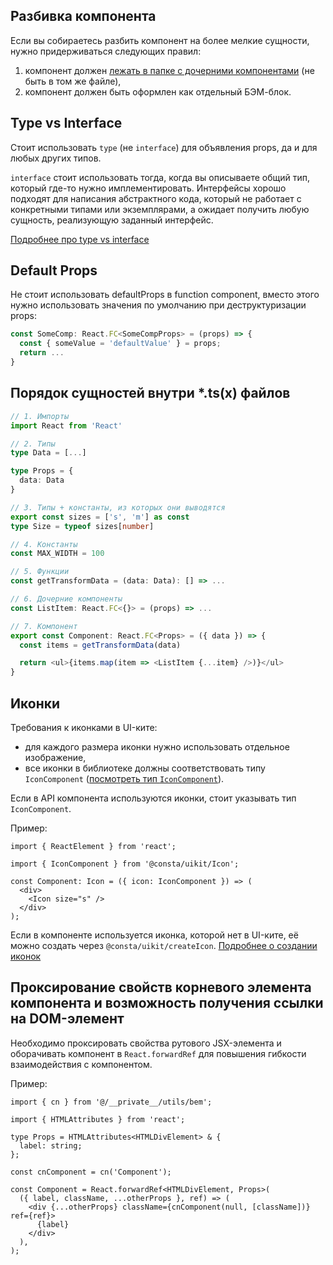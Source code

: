 ## Разбивка компонента

Если вы собираетесь разбить компонент на более мелкие сущности, нужно придерживаться следующих правил:

1. компонент должен [лежать в папке с дочерними компонентами](##LIBS.STAND|stand:uikit-workflow-filestructure-stable) (не быть в том же файле),
2. компонент должен быть оформлен как отдельный БЭМ-блок.

## Type vs Interface

Стоит использовать `type` (не `interface`) для объявления props, да и для любых других типов.

`interface` стоит использовать тогда, когда вы описываете общий тип, который где-то нужно имплементировать. Интерфейсы хорошо подходят для написания абстрактного кода, который не работает с конкретными типами или экземплярами, а ожидает получить любую сущность, реализующую заданный интерфейс.

[Подробнее про type vs interface](https://medium.com/@martin_hotell/interface-vs-type-alias-in-typescript-2-7-2a8f1777af4c)

## Default Props

Не стоит использовать defaultProps в function component, вместо этого нужно использовать значения по умолчанию при деструктуризации props:

```typescript
const SomeComp: React.FC<SomeCompProps> = (props) => {
  const { someValue = 'defaultValue' } = props;
  return ...
}
```

## Порядок сущностей внутри \*.ts(x) файлов

```typescript
// 1. Импорты
import React from 'React'

// 2. Типы
type Data = [...]

type Props = {
  data: Data
}

// 3. Типы + константы, из которых они выводятся
export const sizes = ['s', 'm'] as const
type Size = typeof sizes[number]

// 4. Константы
const MAX_WIDTH = 100

// 5. Функции
const getTransformData = (data: Data): [] => ...

// 6. Дочерние компоненты
const ListItem: React.FC<{}> = (props) => ...

// 7. Компонент
export const Component: React.FC<Props> = ({ data }) => {
  const items = getTransformData(data)

  return <ul>{items.map(item => <ListItem {...item} />)}</ul>
}
```

## Иконки

Требования к иконками в UI-ките:

- для каждого размера иконки нужно использовать отдельное изображение,
- все иконки в библиотеке должны соответствовать типу `IconComponent` ([посмотреть тип `IconComponent`](https://github.com/consta-design-system/uikit/blob/master/src/icons/Icon/Icon.tsx#L36)).

Если в API компонента используются иконки, стоит указывать тип `IconComponent`.

Пример:

```tsx
import { ReactElement } from 'react';

import { IconComponent } from '@consta/uikit/Icon';

const Component: Icon = ({ icon: IconComponent }) => (
  <div>
    <Icon size="s" />
  </div>
);
```

Если в компоненте используется иконка, которой нет в UI-ките, её можно создать через `@consta/uikit/createIcon`. [Подробнее о создании иконок](##LIBS.STAND/stand:uikit-custom-addicons-indefined)

## Проксирование свойств корневого элемента компонента и возможность получения ссылки на DOM-элемент

Необходимо проксировать свойства рутового JSX-элемента и оборачивать компонент в `React.forwardRef` для повышения гибкости взаимодействия с компонентом.

Пример:

```tsx
import { cn } from '@/__private__/utils/bem';

import { HTMLAttributes } from 'react';

type Props = HTMLAttributes<HTMLDivElement> & {
  label: string;
};

const cnComponent = cn('Component');

const Component = React.forwardRef<HTMLDivElement, Props>(
  ({ label, className, ...otherProps }, ref) => (
    <div {...otherProps} className={cnComponent(null, [className])} ref={ref}>
      {label}
    </div>
  ),
);
```
